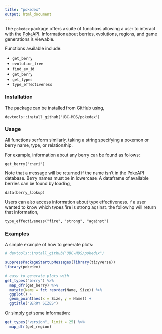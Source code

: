 ```yaml
---
title: "pokedex"
output: html_document
---
```


The `pokedex` package offers a suite of functions allowing a user to interact with the [PokeAPI](https://pokeapi.co/). Information about berries, evolutions, regions, and game generations is viewable.

Functions available include:

- `get_berry`  
- `evolution_tree`  
- `find_ev_id`  
- `get_berry`
- `get_types`  
- `type_effectiveness`

### Installation

The package can be installed from GitHub using,

```
devtools::install_github("UBC-MDS/pokedex")
```

### Usage

All functions perform similarly, taking a string specifying a pokemon or berry name, type, or relationship.

For example, information about any berry can be found as follows:

```
get_berry("cheri")
```

Note that a message will be returned if the name isn't in the PokeAPI database. Berry names must be in lowercase. A dataframe of available berries can be found by loading,

```
data(berry_lookup)
```

Users can also access information about type effectiveness. If a user wanted to know which types fire is strong against, the following will return that information,

```
type_effectiveness("fire", "strong", "against")
```

### Examples

A simple example of how  to generate plots:

```r
# devtools::install_github("UBC-MDS/pokedex")

suppressPackageStartupMessages(library(tidyverse))
library(pokedex)

# easy to generate plots with
get_types("berry") %>% 
  map_dfr(get_berry) %>% 
  mutate(Name = fct_reorder(Name, Size)) %>% 
  ggplot() +
  geom_point(aes(x = Size, y = Name)) +
  ggtitle("BERRY SIZES")
```

Or simply get some information:

```r
get_types("version", limit = 25) %>% 
  map_dfr(get_region)
```

